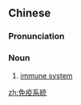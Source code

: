{{also|免疫系统}}
==Chinese==
{{zh-forms|s=免疫系统|type=22}}

===Pronunciation===
{{zh-pron
|m=miǎnyì xìtǒng
|c=min5 jik6 hai6 tung2
|cat=n
}}

===Noun===
{{zh-noun}}

# [[immune system]]

[[zh:免疫系統]]